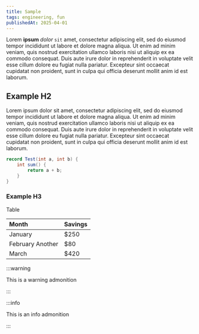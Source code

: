 ```yaml
---
title: Sample
tags: engineering, fun
publishedAt: 2025-04-01
---
```


Lorem **ipsum** _dolor_ `sit` amet, consectetur adipiscing elit, sed do eiusmod tempor incididunt ut labore et dolore magna aliqua. Ut enim ad minim veniam, quis nostrud exercitation ullamco laboris nisi ut aliquip ex ea commodo consequat. Duis aute irure dolor in reprehenderit in voluptate velit esse cillum dolore eu fugiat nulla pariatur. Excepteur sint occaecat cupidatat non proident, sunt in culpa qui officia deserunt mollit anim id est laborum.

## Example H2

Lorem ipsum dolor sit amet, consectetur adipiscing elit, sed do eiusmod tempor incididunt ut labore et dolore magna aliqua. Ut enim ad minim veniam, quis nostrud exercitation ullamco laboris nisi ut aliquip ex ea commodo consequat. Duis aute irure dolor in reprehenderit in voluptate velit esse cillum dolore eu fugiat nulla pariatur. Excepteur sint occaecat cupidatat non proident, sunt in culpa qui officia deserunt mollit anim id est laborum.

```java
record Test(int a, int b) {
    int sum() {
        return a + b;
    }
}
```

### Example H3

Table

| Month            | Savings |
| :--------------- | :------ |
| January          | $250    |
| February Another | $80     |
| March            | $420    |

:::warning

This is a warning admonition

:::

:::info

This is an info admonition

:::
